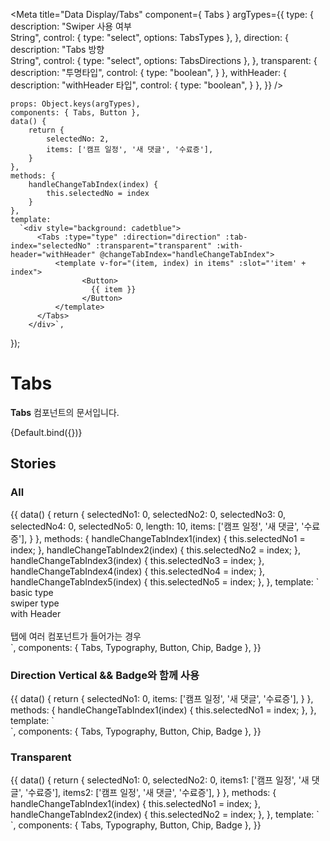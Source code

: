 
<Meta
    title="Data Display/Tabs"
    component={ Tabs }
    argTypes={{
        type: {
            description: "Swiper 사용 여부<br/>String",
            control: {
                type: "select",
                options: TabsTypes
            },
        },
        direction: {
            description: "Tabs 방향<br/>String",
            control: {
                type: "select",
                options: TabsDirections
            },
        },
        transparent: {
            description: "투명타입",
            control: {
                type: "boolean",
            }
        },
        withHeader: {
            description: "withHeader 타입",
            control: {
                type: "boolean",
            }
        },
    }}
/>

    props: Object.keys(argTypes),
    components: { Tabs, Button },
    data() {
        return {
            selectedNo: 2,
            items: ['캠프 일정', '새 댓글', '수료증'],
        }
    },
    methods: {
        handleChangeTabIndex(index) {
            this.selectedNo = index
        }
    },
    template:
      `<div style="background: cadetblue">
          <Tabs :type="type" :direction="direction" :tab-index="selectedNo" :transparent="transparent" :with-header="withHeader" @changeTabIndex="handleChangeTabIndex">
              <template v-for="(item, index) in items" :slot="'item' + index">
                    <Button>
                      {{ item }}
                    </Button>
              </template>
          </Tabs>
        </div>`,
});

# Tabs

**Tabs** 컴포넌트의 문서입니다.

<Story name="Default" height="100px">
    {Default.bind({})}
</Story>

<ArgsTable story="Default" />

## Stories

### All
<Canvas>
    <Story name="All" height="100px">
        {{
            data() {
                return {
                    selectedNo1: 0,
                    selectedNo2: 0,
                    selectedNo3: 0,
                    selectedNo4: 0,
                    selectedNo5: 0,
                    length: 10,
                    items: ['캠프 일정', '새 댓글', '수료증'],
                }
            },
            methods: {
                handleChangeTabIndex1(index) {
                    this.selectedNo1 = index;
                },
                handleChangeTabIndex2(index) {
                    this.selectedNo2 = index;
                },
                handleChangeTabIndex3(index) {
                    this.selectedNo3 = index;
                },
                handleChangeTabIndex4(index) {
                    this.selectedNo4 = index;
                },
                handleChangeTabIndex5(index) {
                    this.selectedNo5 = index;
                },
            },
            template: `
            <div>
                <Tabs :tabIndex="selectedNo1"  @changeTabIndex="handleChangeTabIndex1">
                    <template v-for="(item, index) in this.length" :slot="'item' + index">
                            <Button>
                                Tab{{ item }}
                            </Button>
                    </template>
                </Tabs>
                <Typography type="caption1">basic type</Typography>
                <br/>
                <Tabs type="swiper" :tabIndex="selectedNo2" @changeTabIndex="handleChangeTabIndex2">
                    <template v-for="(item, index) in this.length" :slot="'item' + index">
                            <Button>
                                Tab{{ item }}
                            </Button>
                    </template>
                </Tabs>
                <Typography type="caption1">swiper type</Typography>
                <br/>
                <Tabs :tabIndex="selectedNo3" with-header @changeTabIndex="handleChangeTabIndex3">
                    <template v-for="(item, index) in this.length" :slot="'item' + index">
                            <Button>
                                Tab{{ item }}
                            </Button>
                    </template>
                </Tabs>
                <Typography type="caption1">with Header</Typography>
                <br/>
                <Tabs :tabIndex="selectedNo4" @changeTabIndex="handleChangeTabIndex4">
                   <template v-for="(item, index) in this.length" :slot="'item' + index">
                           <Button style="position: relative">
                               Tab{{ item }}
                           </Button>
                          <Badge type="inline" text="1" :offsetX="20" :offsetY="10"/>
                   </template>
               </Tabs>
               <Tabs :tabIndex="selectedNo5" type="swiper" @changeTabIndex="handleChangeTabIndex5">
                  <template v-for="(item, index) in this.length" :slot="'item' + index">
                          <Button style="position: relative">
                              Tab{{ item }}
                          </Button>
                         <Badge type="inline" text="1" :offsetX="20" :offsetY="10"/>
                  </template>
              </Tabs>
            <br/>
            <Typography type="caption1">탭에 여러 컴포넌트가 들어가는 경우</Typography>
            </div>
            `,
            components: { Tabs, Typography, Button, Chip, Badge },
        }}
    </Story>
</Canvas>

### Direction Vertical && Badge와 함께 사용
<Canvas>
    <Story name="Vertical" height="100px">
        {{
            data() {
                return {
                    selectedNo1: 0,
                    items: ['캠프 일정', '새 댓글', '수료증'],
                }
            },
            methods: {
                handleChangeTabIndex1(index) {
                    this.selectedNo1 = index;
                },
            },
            template: `
            <div>
                <Tabs :tabIndex="selectedNo1" direction="vertical" @changeTabIndex="handleChangeTabIndex1">
                    <template v-for="(item, index) in items" :slot="'item' + index">
                            <Button>
                                {{ item }}
                            </Button>
                            <template v-if="item === '새 댓글'">
                                <Badge text="3" color="secondary" type="inline"/>
                            </template>
                    </template>
                </Tabs>
            </div>
            `,
            components: { Tabs, Typography, Button, Chip, Badge },
        }}
    </Story>
</Canvas>

### Transparent
<Canvas>
    <Story name="Transparent" height="100px">
        {{
            data() {
                return {
                    selectedNo1: 0,
                    selectedNo2: 0,
                    items1: ['캠프 일정', '새 댓글', '수료증'],
                    items2: ['캠프 일정', '새 댓글', '수료증'],
                }
            },
            methods: {
                handleChangeTabIndex1(index) {
                    this.selectedNo1 = index;
                },
                handleChangeTabIndex2(index) {
                    this.selectedNo2 = index;
                },
            },
            template: `
            <div style="background-color:#CF5310">
                <Tabs :tabIndex="selectedNo1" transparent @changeTabIndex="handleChangeTabIndex1">
                    <template v-for="(item, index) in items1" :slot="'item' + index">
                        <Button>
                            {{ item }}
                        </Button>
                        <template v-if="item === '새 댓글'">
                            <Badge text="3" color="secondary" type="inline"/>
                        </template>
                    </template>
                </Tabs>
                <Tabs :tabIndex="selectedNo2" transparent with-header @changeTabIndex="handleChangeTabIndex2">
                    <template v-for="(item, index) in items2" :slot="'item' + index">
                        <Button>
                            {{ item }}
                        </Button>
                    <template v-if="item === '새 댓글'">
                    <Badge text="3" color="secondary" type="inline"/>
                    </template>
                    </template>
                </Tabs>
            </div>
            `,
            components: { Tabs, Typography, Button, Chip, Badge },
        }}
    </Story>
</Canvas>
